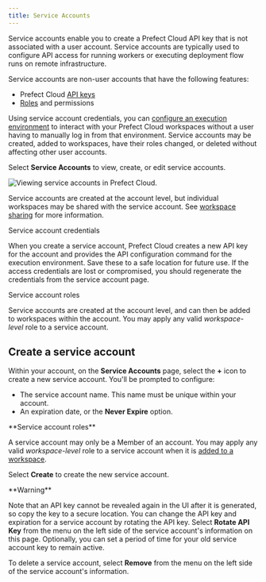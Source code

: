 ```yaml
---
title: Service Accounts
---
```


Service accounts enable you to create a Prefect Cloud API key that is not associated with a user account. Service accounts are typically used to configure API access for running workers or executing deployment flow runs on remote infrastructure.

Service accounts are non-user accounts that have the following features:

*   Prefect Cloud [API keys](https://docs.prefect.io/cloud/users/api-keys/)
*   [Roles](https://docs.prefect.io/cloud/users/roles/) and permissions

Using service account credentials, you can [configure an execution environment](https://docs.prefect.io/cloud/connecting/#configure-a-local-execution-environment) to interact with your Prefect Cloud workspaces without a user having to manually log in from that environment. Service accounts may be created, added to workspaces, have their roles changed, or deleted without affecting other user accounts.

Select **Service Accounts** to view, create, or edit service accounts.

![Viewing service accounts in Prefect Cloud.](/images/service-accounts1.png)

Service accounts are created at the account level, but individual workspaces may be shared with the service account. See [workspace sharing](https://docs.prefect.io/cloud/workspaces/#workspace-sharing) for more information.

Service account credentials

When you create a service account, Prefect Cloud creates a new API key for the account and provides the API configuration command for the execution environment. Save these to a safe location for future use. If the access credentials are lost or compromised, you should regenerate the credentials from the service account page.

Service account roles

Service accounts are created at the account level, and can then be added to workspaces within the account. You may apply any valid _workspace-level_ role to a service account.

Create a service account
-----------------------------------------------------------------------

Within your account, on the **Service Accounts** page, select the **+** icon to create a new service account. You'll be prompted to configure:

*   The service account name. This name must be unique within your account.
*   An expiration date, or the **Never Expire** option.

<Note>
**Service account roles**


A service account may only be a Member of an account. You may apply any valid _workspace-level_ role to a service account when it is [added to a workspace](https://docs.prefect.io/cloud/workspaces/#workspace-sharing).
</Note>

Select **Create** to create the new service account.

<Warning>
**Warning**

Note that an API key cannot be revealed again in the UI after it is generated, so copy the key to a secure location.
</Warning>
You can change the API key and expiration for a service account by rotating the API key. Select **Rotate API Key** from the menu on the left side of the service account's information on this page. Optionally, you can set a period of time for your old service account key to remain active.

To delete a service account, select **Remove** from the menu on the left side of the service account's information.
